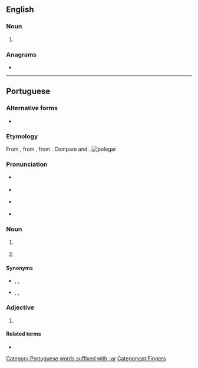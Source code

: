 ==English==

===Noun===
{{en-noun}}

# {{alt form|en|poligar}}

===Anagrams===
* {{anagrams|en|a=aeglopr|pergola}}

----

==Portuguese==

===Alternative forms===
* {{l|pt|pollegar}} {{qualifier|obsolete}}

===Etymology===
From {{inh|pt|roa-opt|pollegar}}, from {{inh|pt|la|pollicāris||of the thumb}}, from {{m|la|pollex||thumb}}. Compare {{cog|es|pulgar}} and {{cog|gl|polgar}}.
[[File:Hand - Thumb.jpg|thumb|polegar]]

===Pronunciation===
* {{a|Paulista}} {{IPA|pt|/ˌpo.le.ˈɡaɹ/}}
* {{a|South Brazil}} {{IPA|pt|/ˌpo.le.ˈɡaɻ/}}
* {{a|PT}} {{IPA|pt|/pu.lɨ.ˈɣaɾ/}}
* {{hyphenation|pt|po|le|gar}}

===Noun===
{{pt-noun|m|es}}

# {{l|en|thumb}} {{gloss|digit}}
# {{l|en|big toe}} {{gloss|largest human toe}}

====Synonyms====
* {{sense|thumb}} {{l|pt|dedo polegar}}, {{l|pt|pólex}}, {{l|pt|pólice}}
* {{sense|big toe}} {{l|pt|dedão}}, {{l|pt|dedão do pé}}, {{l|pt|hálux}}

===Adjective===
{{pt-adj|polega|r|comp=no}}

# {{l|en|pollical}}

====Related terms====
* {{l|pt|polegada}}

[[Category:Portuguese words suffixed with -ar]]
[[Category:pt:Fingers]]